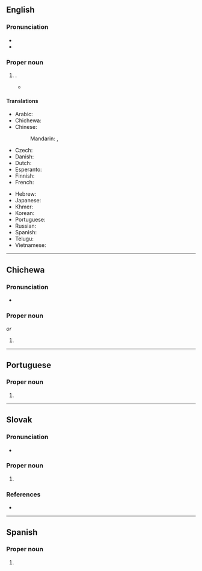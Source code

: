 {{also|Lúsàkǎ}}
==English==
{{wikipedia}}

===Pronunciation===
* {{IPA|en|/luːˈsɑːkə/}}
* {{audio|en|LL-Q1860 (eng)-Vealhurl-Lusaka.wav |Audio (UK)}}

===Proper noun===
{{en-proper noun}}

# {{place|en|capital city|c/Zambia}}.
#* {{quote-book|en|year=2019|author=[[w:Namwali Serpell|Namwali Serpell]]|title=[[w:The Old Drift|The Old Drift]]|publisher=Hogarth|page=238|passage=A '''Lusaka''' evening: a purpling sky, woodsmoke from supper fires, mosquitoes singing delirious rounds, the clapping and chanting of a church meeting, the bitter smell of car exhaust.}}
====Translations====
{{trans-top|capital of Zambia}}
* Arabic: {{t|ar|لُوسَاكَا|f|tr=lusakā}}
* Chichewa: {{t|ny|Lusaka}}
* Chinese:
*: Mandarin: {{t+|cmn|盧薩卡|sc=Hani}}, {{t+|cmn|卢萨卡|tr=Lúsàkǎ|sc=Hani}}
* Czech: {{t+|cs|Lusaka|f}}
* Danish: {{t|da|Lusaka}}
* Dutch: {{t|nl|Lusaka|n}}
* Esperanto: {{t+|eo|Lusako}}
* Finnish: {{t+|fi|Lusaka}}
* French: {{t+|fr|Lusaka}}
{{trans-mid}}
* Hebrew: {{t|he|לוסקה}}
* Japanese: {{t|ja|ルサカ|tr=Rusaka}}
* Khmer: {{t+|km|លូសាកា}}
* Korean: {{t|ko|^루사카}}
* Portuguese: {{t+|pt|Lusaka|f}}
* Russian: {{t|ru|Луса́ка|f}}
* Spanish: {{t+|es|Lusaka}}
* Telugu: {{t|te|లుసాకా}}
* Vietnamese: {{t|vi|Lu-xa-ca}}
{{trans-bottom}}

----

==Chichewa==

===Pronunciation===
* {{ny-IPA|Lusaka|Lusáka}}

===Proper noun===
{{ny-proper noun|Lusaka}} ''or'' {{ny-proper noun|Lusáka}}

# {{place|ny|city/capital city|c/Zambia|t1=Lusaka}}

----

==Portuguese==

===Proper noun===
{{pt-proper noun|f}}

# {{place|pt|capital city|c/Zambia|t1=Lusaka}}

----

==Slovak==
{{wp|lang=sk}}

===Pronunciation===
* {{sk-IPA}}

===Proper noun===
{{sk-proper noun|f|gen=Lusaky}}

# {{place|sk|capital|c/Zambia|t=Lusaka}}

===References===
* {{R:SDK}}

----

==Spanish==
{{wikipedia|lang=es}}

===Proper noun===
{{es-proper noun}}

# {{place|es|capital|c/Zambia|t1=Lusaka}}